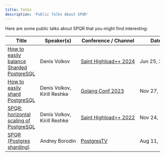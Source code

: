 ```yaml
---
title: Talks
description: 'Public Talks About SPQR'
---
```


Here are some public talks about SPQR that you might find interesting:

| Title                                                                                   | Speaker(s)                  | Conference / Channel                                                    | Date         |
|-----------------------------------------------------------------------------------------|-----------------------------|-------------------------------------------------------------------------|--------------|
| [How to easily balance Sharded PostgreSQL](https://www.youtube.com/watch?v=HIyXcpbsXTw) | Denis&nbsp;Volkov                | [Saint&nbsp;Highload++&nbsp;2024](https://highload.ru/spb/2024/abstracts/11942)   | Jun&nbsp;25,&nbsp;2024 |
| [How to easily shard PostgreSQL](https://www.youtube.com/watch?v=2xbZ8nOI2lM)           | Denis&nbsp;Volkov, Kirill&nbsp;Reshke | [Golang&nbsp;Conf&nbsp;2023](https://golangconf.ru/2023/abstracts/11317)          | Nov&nbsp;27,&nbsp;2023 |
| [SPQR: horizontal scaling of PostgreSQL](https://www.youtube.com/watch?v=WMmaOx41bAk)   | Denis&nbsp;Volkov, Kirill&nbsp;Reshke | [Saint&nbsp;Highload++&nbsp;2022](https://highload.ru/moscow/2022/abstracts/9662) | Nov&nbsp;24,&nbsp;2022 |
| [SPQR (Postgres sharding)](https://www.youtube.com/watch?v=PPuN1KFS9ts)                 | Andrey&nbsp;Borodin              | [PostgresTV](https://www.youtube.com/@PostgresTV)                       | Aug&nbsp;11,&nbsp;2022 |

